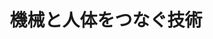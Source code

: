 ﻿---
title: "機械と人体をつなぐ技術"
category: "工学院"
vol: 65
interviewee: "八木 透"
url: ""
tags: []
pdf: "65-3-yagi.pdf"
career: ""
preface: "人は自身の体だけではなし得ない作業を機械に 行わせることで発展を遂げた。そして今、人は自 身の体を機械で補う技術を研究している。また、 人は機械を作ったが、機械は必ずしも人の思うよ うに動いているわけではない。人はより理想的な 機械操作を実現できるはずである。 この二つのテーマを解決するのが、八木研究室 で行われた、神経という電気的かつ生体的な回路 と機械を融合させるための神経インタフェースの 研究だ。八木先生に医用生体工学の成果と今後の 行方を伺った。"
---
